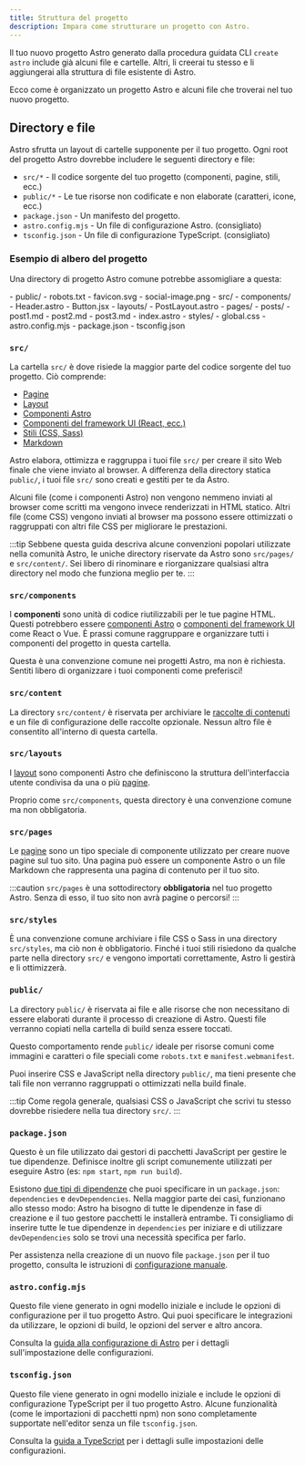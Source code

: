 ```yaml
---
title: Struttura del progetto
description: Impara come strutturare un progetto con Astro.
---
```


Il tuo nuovo progetto Astro generato dalla procedura guidata CLI `create astro` include già alcuni file e cartelle. Altri, li creerai tu stesso e li aggiungerai alla struttura di file esistente di Astro.

Ecco come è organizzato un progetto Astro e alcuni file che troverai nel tuo nuovo progetto.

## Directory e file

Astro sfrutta un layout di cartelle supponente per il tuo progetto. Ogni root del progetto Astro dovrebbe includere le seguenti directory e file:

- `src/*` - Il codice sorgente del tuo progetto (componenti, pagine, stili, ecc.)
- `public/*` - Le tue risorse non codificate e non elaborate (caratteri, icone, ecc.)
- `package.json` - Un manifesto del progetto.
- `astro.config.mjs` - Un file di configurazione Astro. (consigliato)
- `tsconfig.json` - Un file di configurazione TypeScript. (consigliato)

### Esempio di albero del progetto

Una directory di progetto Astro comune potrebbe assomigliare a questa:

<FileTree>
- public/
  - robots.txt
  - favicon.svg
  - social-image.png
- src/
  - components/
    - Header.astro
    - Button.jsx
  - layouts/
    - PostLayout.astro
  - pages/
    - posts/
      - post1.md
      - post2.md
      - post3.md
    - index.astro
  - styles/
    - global.css
- astro.config.mjs
- package.json
- tsconfig.json
</FileTree>

### `src/`

La cartella `src/` è dove risiede la maggior parte del codice sorgente del tuo progetto. Ciò comprende:

- [Pagine](/it/basics/astro-pages/)
- [Layout](/it/basics/layouts/)
- [Componenti Astro](/it/basics/astro-components/)
- [Componenti del framework UI (React, ecc.)](/it/basics/framework-components/)
- [Stili (CSS, Sass)](/it/guides/styling/)
- [Markdown](/it/guides/markdown-content/)

Astro elabora, ottimizza e raggruppa i tuoi file `src/` per creare il sito Web finale che viene inviato al browser. A differenza della directory statica `public/`, i tuoi file `src/` sono creati e gestiti per te da Astro.

Alcuni file (come i componenti Astro) non vengono nemmeno inviati al browser come scritti ma vengono invece renderizzati in HTML statico. Altri file (come CSS) vengono inviati al browser ma possono essere ottimizzati o raggruppati con altri file CSS per migliorare le prestazioni.

:::tip
Sebbene questa guida descriva alcune convenzioni popolari utilizzate nella comunità Astro, le uniche directory riservate da Astro sono `src/pages/` e `src/content/`. Sei libero di rinominare e riorganizzare qualsiasi altra directory nel modo che funziona meglio per te.
:::

### `src/components`

I **componenti** sono unità di codice riutilizzabili per le tue pagine HTML. Questi potrebbero essere [componenti Astro](/it/basics/astro-components/) o [componenti del framework UI](/it/basics/framework-components/) come React o Vue. È prassi comune raggruppare e organizzare tutti i componenti del progetto in questa cartella.

Questa è una convenzione comune nei progetti Astro, ma non è richiesta. Sentiti libero di organizzare i tuoi componenti come preferisci!

### `src/content`

La directory `src/content/` è riservata per archiviare le [raccolte di contenuti](/it/guides/content-collections/) e un file di configurazione delle raccolte opzionale. Nessun altro file è consentito all'interno di questa cartella.

### `src/layouts`

I [layout](/it/basics/layouts/) sono componenti Astro che definiscono la struttura dell'interfaccia utente condivisa da una o più [pagine](/it/basics/astro-pages/).

Proprio come `src/components`, questa directory è una convenzione comune ma non obbligatoria.

### `src/pages`

Le [pagine](/it/basics/astro-pages/) sono un tipo speciale di componente utilizzato per creare nuove pagine sul tuo sito. Una pagina può essere un componente Astro o un file Markdown che rappresenta una pagina di contenuto per il tuo sito.

:::caution
`src/pages` è una sottodirectory **obbligatoria** nel tuo progetto Astro. Senza di esso, il tuo sito non avrà pagine o percorsi!
:::

### `src/styles`

È una convenzione comune archiviare i file CSS o Sass in una directory `src/styles`, ma ciò non è obbligatorio. Finché i tuoi stili risiedono da qualche parte nella directory `src/` e vengono importati correttamente, Astro li gestirà e li ottimizzerà.

### `public/`

La directory `public/` è riservata ai file e alle risorse che non necessitano di essere elaborati durante il processo di creazione di Astro. Questi file verranno copiati nella cartella di build senza essere toccati.

Questo comportamento rende `public/` ideale per risorse comuni come immagini e caratteri o file speciali come `robots.txt` e `manifest.webmanifest`.

Puoi inserire CSS e JavaScript nella directory `public/`, ma tieni presente che tali file non verranno raggruppati o ottimizzati nella build finale.

:::tip
Come regola generale, qualsiasi CSS o JavaScript che scrivi tu stesso dovrebbe risiedere nella tua directory `src/`.
:::

### `package.json`

Questo è un file utilizzato dai gestori di pacchetti JavaScript per gestire le tue dipendenze. Definisce inoltre gli script comunemente utilizzati per eseguire Astro (es: `npm start`, `npm run build`).

Esistono [due tipi di dipendenze](https://docs.npmjs.com/specifying-dependencies-and-devdependencies-in-a-package-json-file) che puoi specificare in un `package.json`: `dependencies` e `devDependencies`. Nella maggior parte dei casi, funzionano allo stesso modo: Astro ha bisogno di tutte le dipendenze in fase di creazione e il tuo gestore pacchetti le installerà entrambe. Ti consigliamo di inserire tutte le tue dipendenze in `dependencies` per iniziare e di utilizzare `devDependencies` solo se trovi una necessità specifica per farlo.

Per assistenza nella creazione di un nuovo file `package.json` per il tuo progetto, consulta le istruzioni di [configurazione manuale](/it/install/manual/).

### `astro.config.mjs`

Questo file viene generato in ogni modello iniziale e include le opzioni di configurazione per il tuo progetto Astro. Qui puoi specificare le integrazioni da utilizzare, le opzioni di build, le opzioni del server e altro ancora.

Consulta la [guida alla configurazione di Astro](/it/guides/configuring-astro/) per i dettagli sull'impostazione delle configurazioni.

### `tsconfig.json`

Questo file viene generato in ogni modello iniziale e include le opzioni di configurazione TypeScript per il tuo progetto Astro. Alcune funzionalità (come le importazioni di pacchetti npm) non sono completamente supportate nell'editor senza un file `tsconfig.json`.

Consulta la [guida a TypeScript](/it/guides/typescript/) per i dettagli sulle impostazioni delle configurazioni.
